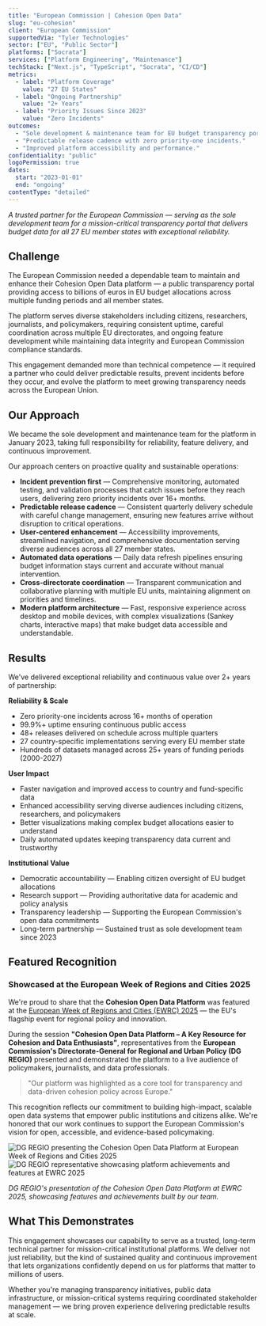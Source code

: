 ```yaml
---
title: "European Commission | Cohesion Open Data"
slug: "eu-cohesion"
client: "European Commission"
supportedVia: "Tyler Technologies"
sector: ["EU", "Public Sector"]
platforms: ["Socrata"]
services: ["Platform Engineering", "Maintenance"]
techStack: ["Next.js", "TypeScript", "Socrata", "CI/CD"]
metrics:
  - label: "Platform Coverage"
    value: "27 EU States"
  - label: "Ongoing Partnership"
    value: "2+ Years"
  - label: "Priority Issues Since 2023"
    value: "Zero Incidents"
outcomes:
  - "Sole development & maintenance team for EU budget transparency portal."
  - "Predictable release cadence with zero priority-one incidents."
  - "Improved platform accessibility and performance."
confidentiality: "public"
logoPermission: true
dates:
  start: "2023-01-01"
  end: "ongoing"
contentType: "detailed"
---
```


*A trusted partner for the European Commission — serving as the sole development team for a mission-critical transparency portal that delivers budget data for all 27 EU member states with exceptional reliability.*

## Challenge

The European Commission needed a dependable team to maintain and enhance their Cohesion Open Data platform — a public transparency portal providing access to billions of euros in EU budget allocations across multiple funding periods and all member states.

The platform serves diverse stakeholders including citizens, researchers, journalists, and policymakers, requiring consistent uptime, careful coordination across multiple EU directorates, and ongoing feature development while maintaining data integrity and European Commission compliance standards.

This engagement demanded more than technical competence — it required a partner who could deliver predictable results, prevent incidents before they occur, and evolve the platform to meet growing transparency needs across the European Union.

## Our Approach

We became the sole development and maintenance team for the platform in January 2023, taking full responsibility for reliability, feature delivery, and continuous improvement.

Our approach centers on proactive quality and sustainable operations:

* **Incident prevention first** — Comprehensive monitoring, automated testing, and validation processes that catch issues before they reach users, delivering zero priority incidents over 16+ months.
* **Predictable release cadence** — Consistent quarterly delivery schedule with careful change management, ensuring new features arrive without disruption to critical operations.
* **User-centered enhancement** — Accessibility improvements, streamlined navigation, and comprehensive documentation serving diverse audiences across all 27 member states.
* **Automated data operations** — Daily data refresh pipelines ensuring budget information stays current and accurate without manual intervention.
* **Cross-directorate coordination** — Transparent communication and collaborative planning with multiple EU units, maintaining alignment on priorities and timelines.
* **Modern platform architecture** — Fast, responsive experience across desktop and mobile devices, with complex visualizations (Sankey charts, interactive maps) that make budget data accessible and understandable.

## Results

We've delivered exceptional reliability and continuous value over 2+ years of partnership:

**Reliability & Scale**
* Zero priority-one incidents across 16+ months of operation
* 99.9%+ uptime ensuring continuous public access
* 48+ releases delivered on schedule across multiple quarters
* 27 country-specific implementations serving every EU member state
* Hundreds of datasets managed across 25+ years of funding periods (2000-2027)

**User Impact**
* Faster navigation and improved access to country and fund-specific data
* Enhanced accessibility serving diverse audiences including citizens, researchers, and policymakers
* Better visualizations making complex budget allocations easier to understand
* Daily automated updates keeping transparency data current and trustworthy

**Institutional Value**
* Democratic accountability — Enabling citizen oversight of EU budget allocations
* Research support — Providing authoritative data for academic and policy analysis
* Transparency leadership — Supporting the European Commission's open data commitments
* Long-term partnership — Sustained trust as sole development team since 2023

## Featured Recognition

### Showcased at the European Week of Regions and Cities 2025

We're proud to share that the **Cohesion Open Data Platform** was featured at the [European Week of Regions and Cities (EWRC) 2025](https://regions-and-cities.europa.eu/programme/2025/sessions/58100) — the EU's flagship event for regional policy and innovation.

During the session **"Cohesion Open Data Platform – A Key Resource for Cohesion and Data Enthusiasts"**, representatives from the **European Commission's Directorate-General for Regional and Urban Policy (DG REGIO)** presented and demonstrated the platform to a live audience of policymakers, journalists, and data professionals.

> "Our platform was highlighted as a core tool for transparency and data-driven cohesion policy across Europe."

This recognition reflects our commitment to building high-impact, scalable open data systems that empower public institutions and citizens alike. We're honored that our work continues to support the European Commission's vision for open, accessible, and evidence-based policymaking.

<div className="grid grid-cols-1 md:grid-cols-2 gap-6 my-8">
  <div>
    <img src="/images/case-studies/eu-cohesion/ewrc-2025-presentation-1.jpg" alt="DG REGIO presenting the Cohesion Open Data Platform at European Week of Regions and Cities 2025" />
  </div>
  <div>
    <img src="/images/case-studies/eu-cohesion/ewrc-2025-presentation-2.jpg" alt="DG REGIO representative showcasing platform achievements and features at EWRC 2025" />
  </div>
</div>

*DG REGIO's presentation of the Cohesion Open Data Platform at EWRC 2025, showcasing features and achievements built by our team.*

## What This Demonstrates

This engagement showcases our capability to serve as a trusted, long-term technical partner for mission-critical institutional platforms. We deliver not just reliability, but the kind of sustained quality and continuous improvement that lets organizations confidently depend on us for platforms that matter to millions of users.

Whether you're managing transparency initiatives, public data infrastructure, or mission-critical systems requiring coordinated stakeholder management — we bring proven experience delivering predictable results at scale.
